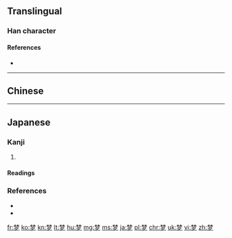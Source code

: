 {{also|夢}}
==Translingual==

===Han character===
{{Han char|rn=75|rad=木|as=07|sn=11|four=|canj=木木弓戈 (DDNI)|ids=⿱[[林]][[夕]]}}

====References====
* {{Han ref|kx=0530.100|dkj=14871|dj=0918.080|hdz=20863.180|uh=68A6|ud=26790}}

----

==Chinese==
{{zh-see|夢}}
----

==Japanese==

===Kanji===
{{ja-kanji|grade=|rs=木07}}

# {{alternative form of|夢|lang=ja}}

====Readings====
{{ja-readings
 |on=[[む]] (mu), [[ぼう]] (bō)
 |kun=[[ゆめ]] (yume), [[くらい]] (kurai), [[ゆめみる]] (yumemiru)
}}

===References===
* {{R:Koseki Moji|066350}}
* {{R:Koseki Moji|167650}}

[[fr:梦]]
[[ko:梦]]
[[kn:梦]]
[[lt:梦]]
[[hu:梦]]
[[mg:梦]]
[[ms:梦]]
[[ja:梦]]
[[pl:梦]]
[[chr:梦]]
[[uk:梦]]
[[vi:梦]]
[[zh:梦]]